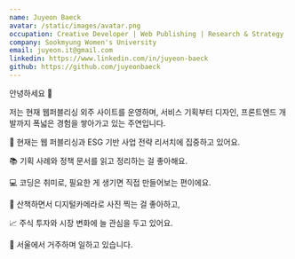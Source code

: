 ```yaml
---
name: Juyeon Baeck
avatar: /static/images/avatar.png
occupation: Creative Developer | Web Publishing | Research & Strategy
company: Sookmyung Women's University
email: juyeon.it@gmail.com
linkedin: https://www.linkedin.com/in/juyeon-baeck
github: https://github.com/juyeonbaeck
---
```


안녕하세요 👋

저는 현재 웹퍼블리싱 외주 사이트를 운영하며,
서비스 기획부터 디자인, 프론트엔드 개발까지 폭넓은 경험을 쌓아가고 있는 주연입니다.

🔬 현재는 웹 퍼블리싱과 ESG 기반 사업 전략 리서치에 집중하고 있어요.

📚 기획 사례와 정책 문서를 읽고 정리하는 걸 좋아해요.

💻 코딩은 취미로, 필요한 게 생기면 직접 만들어보는 편이에요.

🌿 산책하면서 디지털카메라로 사진 찍는 걸 좋아하고,

📈 주식 투자와 시장 변화에 늘 관심을 두고 있어요.

📍 서울에서 거주하며 일하고 있습니다.
